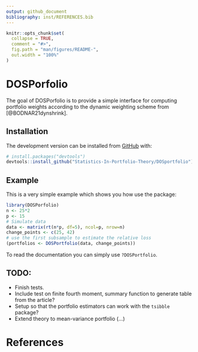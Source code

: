 ```yaml
---
output: github_document
bibliography: inst/REFERENCES.bib
---
```


<!-- README.md is generated from README.Rmd. Please edit that file -->

```r
knitr::opts_chunk$set(
  collapse = TRUE,
  comment = "#>",
  fig.path = "man/figures/README-",
  out.width = "100%"
)
```

# DOSPorfolio

<!-- badges: start -->
<!-- badges: end -->

The goal of DOSPorfolio is to provide a simple interface for computing portfolio weights according to the dynamic weighting scheme from [@BODNAR21dynshrink]. 

## Installation

The development version can be installed from [GitHub](https://github.com/) with:

``` r
# install.packages("devtools")
devtools::install_github("Statistics-In-Portfolio-Theory/DOSportfolio")
```
## Example

This is a very simple example which shows you how use the package:
```r
library(DOSPorfolio)
n <- 25*2
p <- 15
# Simulate data
data <- matrix(rt(n*p, df=5), ncol=p, nrow=n)
change_points <- c(25, 42)
# use the first subsample to estimate the relative loss
(portfolios <- DOSPortfolio(data, change_points))
```
To read the documentation you can simply use `?DOSPortfolio`.

## TODO:

- Finish tests.
- Include test on finite fourth moment, summary function to generate table from the article?
- Setup so that the portfolio estimators can work with the `tsibble` package?
- Extend theory to mean-variance portfolio (...)

# References
